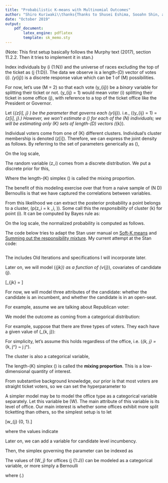 ```yaml
---
title: "Probabilistic K-means with Multinomial Outcomes"
author: "Shiro Kuriwaki\\thanks{Thanks to Shusei Eshima, Sooahn Shin, and Soichiro Yamauchi for their help.}"
date: "October 2019"
output: 
    pdf_document:
        latex_engine: pdflatex
        template: sk_memo.sty
---
```


\section{Data Generating Process}

(Note: This first setup basically follows the Murphy text (2017), section 11.2.2. Then it tries to implement it in stan.)

\paragraph{Setup}

Index individuals by \(i \in \{1:N\}\) and the universe of races excluding the top of the ticket as \(j \in \{1:D\}\).  The data we observe is a length-\(D\) vector of votes \(\by_i\). \(y_{ij}\) is a discrete response value which can be 1 of \(M\) possibilities. 


\paragraph{Likelihood} For now, let's use \(M = 2\) so that each vote \(y_{ij}\) be a _binary_ variable for splitting their ticket or not. \(y_{ij} = 1\) would mean voter \(i\) splitting their ticket in some office \(j\), with reference to a top of the ticket office like the President or Governor. 

Let \(\mu_{z[i], j} \in [0, 1]\) be the parameter that governs each \(y_{ij}\). i.e., \(\Pr(y_{ij} = 1) = \mu_{z[i], j}.\) However, we won't estimate a \(\mu\) for each of the \(N\) individuals; we will be estimating only \(K\) sets of length-\(D\) vectors \(\bmu_{k}\).

Individual voters come from one of \(K\) different clusters. Individual's cluster membership is denoted \(z[i]\). Therefore, we can express the joint density as follows. By referring to the set of parameters generically as \(\bth\),

\begin{align}
p(\by_{i} \mid z_{i} = k, \bth) = \prod^{D}_{j = 1} \text{Bern}(y_{ij} | \bmu_k) = \prod^{D}_{j = 1} \mu_{jk}^{y_{ij}}(1 - \mu_{jk})^{1 - y_{ij}}
\end{align}

On the log scale,

\begin{align}
\log p(\by_{i} \mid z_{i} = k, \bth) = \sum_{j=1}^{D}(y_{ij}\log\mu_{jk} + (1 - y_{ij})\log\mu_{jk})
\end{align}

\paragraph{Cluster membership} The random variable \(z_i\) comes from a discrete distribution. We put a discrete prior for this, 

\begin{align}
p(z_i) &= \text{Cat}(\bpi)
\end{align}

Where the length-\(K\) simplex \(\bpi\) is called the mixing proportion.

The benefit of this modeling exercise over that from a naive sample of \(N \times D\) Bernoullis is that we have captured the correlations between variables.\footnote{That dependency can be expressed as \(\mathds{E}(\by) = \sum_{k = 1}^{K} \pi_{k} \bmu_{k}\) and 
\(\cov({\by}) = \sum_{k} \pi_{k} (\mathbf{\Sigma}_k \bmu_k\bmu_{k}^{\top}) - \mathds{E}(\by)\mathds{E}(\by)^\top\), where \(\Sigma_k = \text{diag}(\mu_{jk}(1 - \mu_{jk}))\).}



\paragraph{Cluster probabilities} From this likelihood we can extract the posterior probability a point belongs to a cluster, \(p(z_i = k \mid \by_i, \bth)\). Some call this the *responsibility* of cluster \(k\) for point \(i\). It can be computed by Bayes rule as:


\begin{align}
p(z_i = k \mid \by_{i}, \bth) &=  \frac{p(z_i = k \mid \bth)\cdot p(y_i \mid z_i = k, \bth)}{\sum^{K}_{k^\prime = 1} p(y_{ij} \mid z_i = k^\prime, \bth) \cdot p(z_i = k^\prime \mid \bth)}\\
&\propto p(z_i = k \mid \bth)\cdot p(y_{ij} \mid z_i = k, \bth)\\
&=  \pi_k\cdot\mu_{jk}^{y_{ij}}(1 - \mu_{jk})^{1 - y_{ij}}
\end{align}

On the log scale, the normalized probability is computed as follows. 

\begin{align*}
&\log p(z_i = k \mid y_{ij}, \bth)\\
=& \log p(z_i = k \mid \bth) + \log p(y_i \mid z_i = k,  \bth)   - \mathrm{log\_sum\_exp}_{k^\prime = 1}^K\left(\log p(z_i = k^\prime \mid \bth) + \log p(y_{ij} \mid z_i = k^\prime, \bth)\right)\\
\end{align*}

\pagebreak

\section{Stan Code}

The code below tries to adapt the Stan user manual on [Soft-K means](https://mc-stan.org/docs/2_20/stan-users-guide/soft-k-means.html) and [Summing out the responsibility mixture](https://mc-stan.org/docs/2_20/stan-users-guide/summing-out-the-responsibility-parameter.html).  My current attempt at the Stan code:

```r
```


\pagebreak


\appendix

The \textbf{Appendix} includes Old Iterations and specifications I will incorporate later.

\section{Adding covariates}

Later on, we will model \(\theta_{jk}\) as a function of \(v_{j}\), covariates of candidate \(j\).

\[\theta_{jk} = \frac{\exp(v_{j}^{\top}\beta_{jk})}{\sum_{j^{\prime}} \exp(v_{j^{\prime}}^{\top}\beta_{j^{\prime}k})} \]

For now, we will model three attributes of the candidate: whether the candidate is an incumbent, and whether the candidate is in an open-seat. 


For example, assume we are talking about Republican voter:

\begin{table}[!h]
\centering
\footnotesize
\begin{tabularx}{0.6\linewidth}{cLlCc}\toprule
 & & \multicolumn{2}{c}{Republican Candidate} & \\\cline{3-4}
\(j\) & Race & Name & Incumbent & Open-seat\\\midrule
1 & HD  15  & Samuel Rivers & 1 & 0 \\
2 & HD  94  & Con Chellis & 0 & 1 \\
3 & HD  99  & Nancy Mace & 1 & 0 \\
4 & HD 110  & William Cogswell & 1 & 0 \\
5 & HD 112  & Mike Sottile & 1 & 0 \\
6 & HD 114  & Lin Bennett & 1 & 0 \\
7 & HD 115  & Peter McCoy & 1 & 0 \\
8 & HD 117  & Bill Crosby  & 1 & 0 \\
9 & HD 119  & Paul Sizemore & 0 & 0 \\
\bottomrule
\end{tabularx}
\end{table}




\section{Model 2: Kosuke}

We model the outcome as coming from a categorical distribution:

\begin{align*}
(y_{ij} \mid Z_{i} = k) &\sim \text{Categorical}(\theta_{k, j})
\end{align*}

For example, suppose that there are three types of voters. They each have a given value of \(\theta_{k, j}\):
\begin{align*}
\begin{cases}
\text{Always straight} &\theta_{k, j} = (0.97, 0.01, 0.02) \text{ if } k = 1\\
\text{Always split} &\theta_{k, j} = (0.01, 0.97, 0.02) \text{ if } k = 2\\
\text{Random} &\theta_{k, j} = (0.49, 0.49, 0.02) \text{ if } k = 3\\
\end{cases}
\end{align*}  

For simplicity, let's assume this holds regardless of the office, i.e. \(\theta_{k, j} = \theta_{k, j^\prime} ~ \forall j \neq j^\prime\).


The cluster is also a categorical variable, 
\begin{align*}
Z_{i} &\sim \text{Categorical}(\psi),\\
\psi &\sim \text{Dirichlet}(\alpha)
\end{align*}


The length-\(K\) simplex \(\psi\) is called the **mixing proportion**. This is a low-dimensional quantity of interest. 

From substantive background knowledge, our prior is that most voters are straight ticket voters, so we can set the hyperparameter to 

\begin{align*}
\alpha = (2.0, 1.5, 1.0)
\end{align*}



\section{Model 2: Soichiro}

A simpler model may be to model the office type as a categorical variable separately. Let this variable be \(W\). The main attribute of this variable is its level of office. Our main interest is whether some offices exhibit more split ticketting than others, so the simplest setup is to let 

\[w_{j} \in \{0, 1\}.\]

where the values indicate

\begin{table}[!h]
\centering
\begin{tabular}{ll}\toprule
0 & low propensity to generate split ticket\\
1 & high propensity to generate split ticket\\\bottomrule
\end{tabular}
\end{table}

Later on, we can add a variable for candidate level incumbency.

Then, the simplex governing the parameter can be indexed as

\begin{align*}
(Y_{ij} | Z_i = z, W_j = w) \sim \text{Categorical}(\theta_{z, w})
\end{align*}

The values of \(W_j\) for offices \(j \in \{1:J\}\) can be modeled as a categorical variable, or more simply a Bernoulli

\begin{align*}
W \sim  \text{Bern}(\pi)
\end{align*}

where \(\pi \in [0, 1].\)


